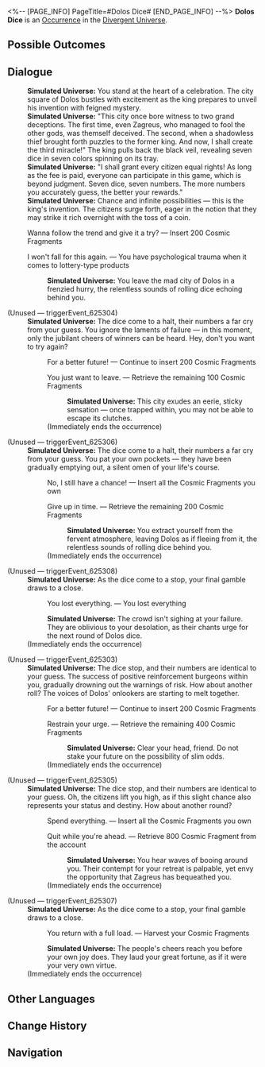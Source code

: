 <%-- [PAGE_INFO]
PageTitle=#Dolos Dice#
[END_PAGE_INFO] --%>
{{Stub}}
{{Simulated Universe Event Infobox
|id            = 25301
|title         = 
|image         = <!--TBA: SpriteOutput/Rogue/RandomEvent/PicRogueEvent_34.png-->
|domains_su    = 
|domains_swarm = 
|domains_gng   = 
|domains_du    = Unknown
|domains_und   = 
|requirements  = 
|prev          = 
|next          = 
|characters    = 
|factions      = 
|order         = 
|order_du      = 136
}}
'''Dolos Dice''' is an [[Divergent Universe/Occurrence|Occurrence]] in the [[Divergent Universe]].

==Possible Outcomes==
{{Possible Outcomes
|choice_1 = You lost everything.
|result_1 = You lost everything

|choice_2 = You return with a full load.
|result_2 = Harvest your Cosmic Fragments

|choice_3 = Wanna follow the trend and give it a try?
|result_3 = Insert 200 Cosmic Fragments

|choice_4 = I won't fall for this again.
|result_4 = You have psychological trauma when it comes to lottery-type products

|choice_5 = Spend everything.
|result_5 = Insert all the Cosmic Fragments you own

|choice_6 = Quit while you're ahead.
|result_6 = Retrieve 800 Cosmic Fragment from the account

|choice_7 = No, I still have a chance!
|result_7 = Insert all the Cosmic Fragments you own

|choice_8 = Give up in time.
|result_8 = Retrieve the remaining 200 Cosmic Fragments

|choice_9 = For a better future!
|result_9 = Continue to insert 200 Cosmic Fragments

|choice_10 = Restrain your urge.
|result_10 = Retrieve the remaining 400 Cosmic Fragments

|choice_11 = You just want to leave.
|result_11 = Retrieve the remaining 100 Cosmic Fragments

}}
<!--
==Gameplay Notes==
* 
-->
==Dialogue==
{{Dialogue Start}}
:'''Simulated Universe:''' You stand at the heart of a celebration. The city square of Dolos bustles with excitement as the king prepares to unveil his invention with feigned mystery.
:'''Simulated Universe:''' "This city once bore witness to two grand deceptions. The first time, even Zagreus, who managed to fool the other gods, was themself deceived. The second, when a shadowless thief brought forth puzzles to the former king. And now, I shall create the third miracle!" The king pulls back the black veil, revealing seven dice in seven colors spinning on its tray.
:'''Simulated Universe:''' "I shall grant every citizen equal rights! As long as the fee is paid, everyone can participate in this game, which is beyond judgment. Seven dice, seven numbers. The more numbers you accurately guess, the better your rewards."
:'''Simulated Universe:''' Chance and infinite possibilities &mdash; this is the king's invention. The citizens surge forth, eager in the notion that they may strike it rich overnight with the toss of a coin.
:{{DIcon|Star}} Wanna follow the trend and give it a try? &mdash; Insert 200 Cosmic Fragments
:{{DIcon|Star}} I won't fall for this again. &mdash; You have psychological trauma when it comes to lottery-type products
::'''Simulated Universe:''' You leave the mad city of Dolos in a frenzied hurry, the relentless sounds of rolling dice echoing behind you.


;(Unused &mdash; triggerEvent_625304)
:'''Simulated Universe:''' The dice come to a halt, their numbers a far cry from your guess. You ignore the laments of failure &mdash; in this moment, only the jubilant cheers of winners can be heard. Hey, don't you want to try again?
::{{DIcon|Star}} For a better future! &mdash; Continue to insert 200 Cosmic Fragments
::{{DIcon|Star}} You just want to leave. &mdash; Retrieve the remaining 100 Cosmic Fragments
:::'''Simulated Universe:''' This city exudes an eerie, sticky sensation &mdash; once trapped within, you may not be able to escape its clutches.
::;(Immediately ends the occurrence)

;(Unused &mdash; triggerEvent_625306)
:'''Simulated Universe:''' The dice come to a halt, their numbers a far cry from your guess. You pat your own pockets &mdash; they have been gradually emptying out, a silent omen of your life's course.
::{{DIcon|Star}} No, I still have a chance! &mdash; Insert all the Cosmic Fragments you own
::{{DIcon|Star}} Give up in time. &mdash; Retrieve the remaining 200 Cosmic Fragments
:::'''Simulated Universe:''' You extract yourself from the fervent atmosphere, leaving Dolos as if fleeing from it, the relentless sounds of rolling dice behind you.
::;(Immediately ends the occurrence)

;(Unused &mdash; triggerEvent_625308)
:'''Simulated Universe:''' As the dice come to a stop, your final gamble draws to a close.
::{{DIcon|Star}} You lost everything. &mdash; You lost everything
::'''Simulated Universe:''' The crowd isn't sighing at your failure. They are oblivious to your desolation, as their chants urge for the next round of Dolos dice.
:;(Immediately ends the occurrence)

;(Unused &mdash; triggerEvent_625303)
:'''Simulated Universe:''' The dice stop, and their numbers are identical to your guess. The success of positive reinforcement burgeons within you, gradually drowning out the warnings of risk. How about another roll? The voices of Dolos' onlookers are starting to melt together.
::{{DIcon|Star}} For a better future! &mdash; Continue to insert 200 Cosmic Fragments
::{{DIcon|Star}} Restrain your urge. &mdash; Retrieve the remaining 400 Cosmic Fragments
:::'''Simulated Universe:''' Clear your head, friend. Do not stake your future on the possibility of slim odds.
::;(Immediately ends the occurrence)

;(Unused &mdash; triggerEvent_625305)
:'''Simulated Universe:''' The dice stop, and their numbers are identical to your guess. Oh, the citizens lift you high, as if this slight chance also represents your status and destiny. How about another round?
::{{DIcon|Star}} Spend everything. &mdash; Insert all the Cosmic Fragments you own
::{{DIcon|Star}} Quit while you're ahead. &mdash; Retrieve 800 Cosmic Fragment from the account
:::'''Simulated Universe:''' You hear waves of booing around you. Their contempt for your retreat is palpable, yet envy the opportunity that Zagreus has bequeathed you.
::;(Immediately ends the occurrence)

;(Unused &mdash; triggerEvent_625307)
:'''Simulated Universe:''' As the dice come to a stop, your final gamble draws to a close.
::{{DIcon|Star}} You return with a full load. &mdash; Harvest your Cosmic Fragments
::'''Simulated Universe:''' The people's cheers reach you before your own joy does. They laud your great fortune, as if it were your very own virtue.
:;(Immediately ends the occurrence)
{{Dialogue End}}

==Other Languages==
{{Other Languages
|en   = Dolos Dice
|zhs  = 多洛斯骰子
|zht  = 多洛斯骰子
|ja   = ドロスサイコロ
|ko   = 도로스 주사위
|es   = Dado de Doros
|fr   = Dés de Dolos
|ru   = Кость из Долоса
|th   = ลูกเต๋า Dolos
|vi   = Xúc Xắc Dolos
|de   = Doros Würfel
|id   = Dadu Doros
|pt   = Dado de Dolos
}}

==Change History==
{{Change History|3.1}}

==Navigation==
{{Occurrence Navbox}}